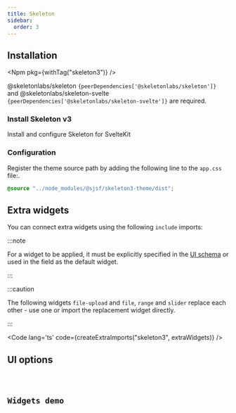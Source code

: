 ```yaml
---
title: Skeleton
sidebar:
  order: 3
---
```







## Installation

<Npm pkg={withTag("skeleton3")} />

@skeletonlabs/skeleton <code>{peerDependencies['@skeletonlabs/skeleton']}</code> and
@skeletonlabs/skeleton-svelte <code>{peerDependencies['@skeletonlabs/skeleton-svelte']}</code> are required.

### Install Skeleton v3

<LinkButton href="https://www.skeleton.dev/docs/get-started/installation/sveltekit" variant='secondary' target="_blank" icon="external">
  Install and configure Skeleton for SvelteKit
</LinkButton>

### Configuration

Register the theme source path by adding the following line to the `app.css` file:.

```css
@source "../node_modules/@sjsf/skeleton3-theme/dist";
```

## Extra widgets

You can connect extra widgets using the following `include` imports:

:::note

For a widget to be applied, it must be explicitly specified in the
[UI schema](../../form/ui-schema/#ui-components)
or used in the field as the default widget.

:::

:::caution

The following widgets `file-upload` and `file`, `range` and `slider`
replace each other - use one or import the replacement widget directly.

:::

<Code lang='ts' code={createExtraImports("skeleton3", extraWidgets)} />

## UI options

<Code code={uiOptionsCode} lang="typescript" />

## Widgets demo

<Tabs>
  <TabItem label='Form'>
    <FormCard style={styles}>
      <Form client:only="svelte" />
    </FormCard>
  </TabItem>
  <TabItem label="JSON Schema" >
    <Code lang="json" code={JSON.stringify(schemas.schema, replacer, 2)} />
  </TabItem>
  <TabItem label="UI Schema">
    <Code lang="json" code={JSON.stringify(schemas.uiSchema, replacer, 2)} />
  </TabItem>
</Tabs>
